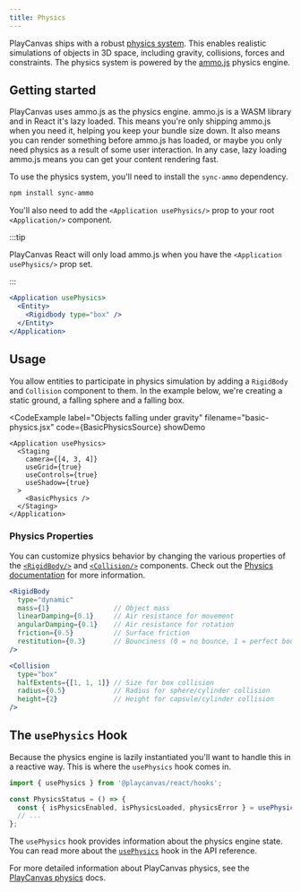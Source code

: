```yaml
---
title: Physics
---
```



PlayCanvas ships with a robust [physics system](/user-manual/physics/). This enables realistic simulations of objects in 3D space, including gravity, collisions, forces and constraints. The physics system is powered by the [ammo.js](https://github.com/kripken/ammo.js) physics engine.

## Getting started

PlayCanvas uses ammo.js as the physics engine. ammo.js is a WASM library and in React it's lazy loaded. This means you're only shipping ammo.js when you need it, helping you keep your bundle size down. It also means you can render something before ammo.js has loaded, or maybe you only need physics as a result of some user interaction. In any case, lazy loading ammo.js means you can get your content rendering fast.

To use the physics system, you'll need to install the `sync-ammo` dependency.

```bash
npm install sync-ammo
```

You'll also need to add the `<Application usePhysics/>` prop to your root `<Application/>` component.

:::tip

PlayCanvas React will only load ammo.js when you have the `<Application usePhysics/>` prop set.

:::

```jsx
<Application usePhysics>
  <Entity>
    <Rigidbody type="box" />
  </Entity>
</Application>
```

## Usage

You allow entities to participate in physics simulation by adding a `RigidBody` and `Collision` component to them. In the example below, we're creating a static ground, a falling sphere and a falling box.

<CodeExample
  label="Objects falling under gravity"
  filename="basic-physics.jsx"
  code={BasicPhysicsSource}
  showDemo
>
    <Application usePhysics>
      <Staging 
        camera={[4, 3, 4]} 
        useGrid={true} 
        useControls={true}
        useShadow={true}
      >
        <BasicPhysics />
      </Staging>
    </Application>
</CodeExample>

### Physics Properties

You can customize physics behavior by changing the various properties of the [`<RigidBody/>`](../../api/rigidbody) and [`<Collision/>`](../../api/collision) components. Check out the [Physics documentation](/user-manual/physics/) for more information.

```jsx
<RigidBody 
  type="dynamic"
  mass={1}                // Object mass
  linearDamping={0.1}     // Air resistance for movement
  angularDamping={0.1}    // Air resistance for rotation
  friction={0.5}          // Surface friction
  restitution={0.3}       // Bounciness (0 = no bounce, 1 = perfect bounce)
/>
```

```jsx
<Collision 
  type="box"
  halfExtents={[1, 1, 1]} // Size for box collision
  radius={0.5}            // Radius for sphere/cylinder collision
  height={2}              // Height for capsule/cylinder collision
/>
```

## The `usePhysics` Hook

Because the physics engine is lazily instantiated you'll want to handle this in a reactive way. This is where the `usePhysics` hook comes in.

```jsx
import { usePhysics } from '@playcanvas/react/hooks';

const PhysicsStatus = () => {
  const { isPhysicsEnabled, isPhysicsLoaded, physicsError } = usePhysics();
  // ...
};
```

The `usePhysics` hook provides information about the physics engine state. You can read more about the [`usePhysics`](../../api/hooks/use-physics) hook in the API reference.

For more detailed information about PlayCanvas physics, see the [PlayCanvas physics](/user-manual/physics/) docs.
